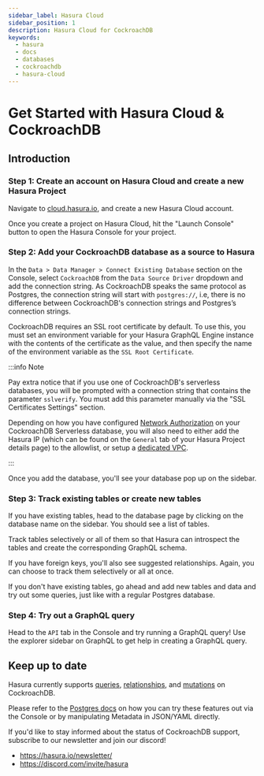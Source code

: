 ```yaml
---
sidebar_label: Hasura Cloud
sidebar_position: 1
description: Hasura Cloud for CockroachDB
keywords:
  - hasura
  - docs
  - databases
  - cockroachdb
  - hasura-cloud
---
```



# Get Started with Hasura Cloud & CockroachDB

## Introduction

### Step 1: Create an account on Hasura Cloud and create a new Hasura Project

Navigate to
[cloud.hasura.io](https://cloud.hasura.io/signup/?pg=docs&plcmt=body&cta=navigate-to-cloud-hasura-io&tech=default&skip_onboarding=true),
and create a new Hasura Cloud account.

Once you create a project on Hasura Cloud, hit the "Launch Console" button to open the Hasura Console for your project.

<Thumbnail src="/img/getting-started/create-project.png" alt="Connect new or existing database" width="600px" />

### Step 2: Add your CockroachDB database as a source to Hasura

In the `Data > Data Manager > Connect Existing Database` section on the Console, select `CockroachDB` from the
`Data Source Driver` dropdown and add the connection string. As CockroachDB speaks the same protocol as Postgres, the
connection string will start with `postgres://`, i.e, there is no difference between CockroachDB's connection strings
and Postgres’s connection strings.

CockroachDB requires an SSL root certificate by default. To use this, you must set an environment variable for your
Hasura GraphQL Engine instance with the contents of the certificate as the value, and then specify the name of the
environment variable as the `SSL Root Certificate`.

:::info Note

Pay extra notice that if you use one of CockroachDB's serverless databases, you will be prompted with a connection
string that contains the parameter `sslverify`. You must add this parameter manually via the "SSL Certificates Settings"
section.

Depending on how you have configured
[Network Authorization](https://www.cockroachlabs.com/docs/cockroachcloud/network-authorization.html) on your
CockroachDB Serverless database, you will also need to either add the Hasura IP (which can be found on the `General` tab
of your Hasura Project details page) to the allowlist, or setup a [dedicated VPC](/hasura-cloud/dedicated-vpc.mdx).

:::

<Thumbnail src="/img/databases/cockroachdb-postgres/1-add-source-cloud.png" alt="Add source" width="1100px" />

Once you add the database, you'll see your database pop up on the sidebar.

### Step 3: Track existing tables or create new tables

If you have existing tables, head to the database page by clicking on the database name on the sidebar. You should see a
list of tables.

<!--

   .. thumbnail:: /img/databases/ms-sql-server/3-manage-mydb.png
      :alt: Manage my-db
      :width: 1000px

-->

Track tables selectively or all of them so that Hasura can introspect the tables and create the corresponding GraphQL
schema.

<Thumbnail src="/img/databases/cockroachdb-postgres/4-track-tables.png" alt="Track tables" width="1100px" />

If you have foreign keys, you'll also see suggested relationships. Again, you can choose to track them selectively or
all at once.

<Thumbnail
  src="/img/databases/cockroachdb-postgres/5-track-rels.png"
  alt="Track foreign-key relationships"
  width="1100px"
/>

If you don't have existing tables, go ahead and add new tables and data and try out some queries, just like with a
regular Postgres database.

<Thumbnail src="/img/databases/cockroachdb-postgres/6-add-tables.png" alt="Add a new table" width="1100px" />

### Step 4: Try out a GraphQL query

Head to the `API` tab in the Console and try running a GraphQL query! Use the explorer sidebar on GraphQL to get help in
creating a GraphQL query.

<Thumbnail src="/img/databases/cockroachdb-postgres/7-make-graphql-query.png" alt="Make GraphQL query" width="1100px" />

## Keep up to date

Hasura currently supports [queries](/queries/postgres/index.mdx),
[relationships](/schema/postgres/table-relationships/index.mdx), and [mutations](/mutations/postgres/index.mdx) on
CockroachDB.

Please refer to the [Postgres docs](/queries/postgres/index.mdx) on how you can try these features out via the Console
or by manipulating Metadata in JSON/YAML directly.

If you'd like to stay informed about the status of CockroachDB support, subscribe to our newsletter and join our
discord!

- https://hasura.io/newsletter/
- https://discord.com/invite/hasura
